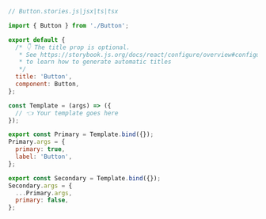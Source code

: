 ```js
// Button.stories.js|jsx|ts|tsx

import { Button } from './Button';

export default {
  /* 👇 The title prop is optional.
   * See https://storybook.js.org/docs/react/configure/overview#configure-story-loading
   * to learn how to generate automatic titles
   */
  title: 'Button',
  component: Button,
};

const Template = (args) => ({
  // 👈 Your template goes here
});

export const Primary = Template.bind({});
Primary.args = {
  primary: true,
  label: 'Button',
};

export const Secondary = Template.bind({});
Secondary.args = {
  ...Primary.args,
  primary: false,
};
```
